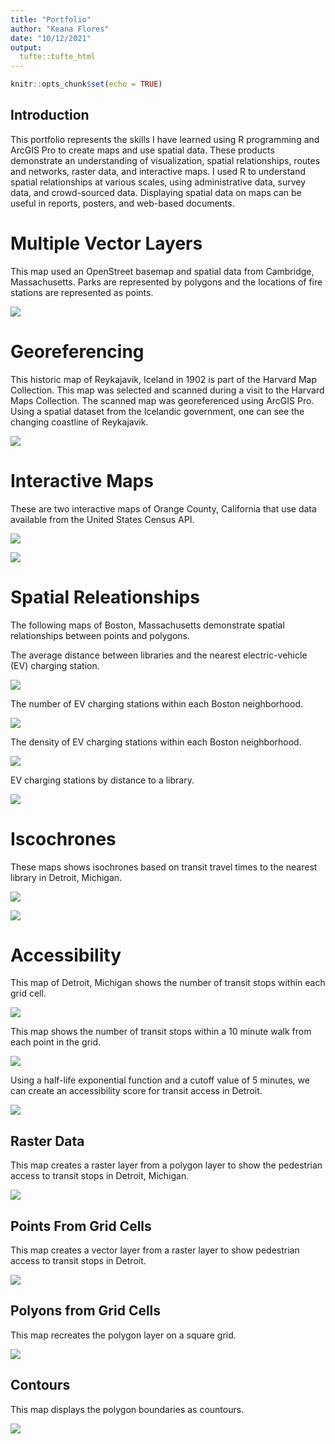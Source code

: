 ---
title: "Portfolio"
author: "Keana Flores"
date: "10/12/2021"
output: 
  tufte::tufte_html
---

```{r setup, include=FALSE}
knitr::opts_chunk$set(echo = TRUE)
```

## Introduction

This portfolio represents the skills I have learned using R programming and ArcGIS Pro to create maps and use spatial data. These products demonstrate an understanding of visualization, spatial relationships, routes and networks, raster data, and interactive maps. I used R to understand spatial relationships at various scales, using administrative data, survey data, and crowd-sourced data. Displaying spatial data on maps can be useful in reports, posters, and web-based documents. 


# Multiple Vector Layers

This map used an OpenStreet basemap and spatial data from Cambridge, Massachusetts. Parks are represented by polygons and the locations of fire stations are represented as points. 

[![](fullsize/FireParks2.jpg)](https://keanaflores27.github.io/portfolio//fullsize/FireParks2.jpg){target="_blank"}

# Georeferencing

This historic map of Reykajavik, Iceland in 1902 is part of the Harvard Map Collection. This map was selected and scanned during a visit to the Harvard Maps Collection. The scanned map was georeferenced using ArcGIS Pro. Using a spatial dataset from the Icelandic government, one can see the changing coastline of Reykajavik. 

[![](fullsize/Reyk.jpg)](https://keanaflores27.github.io/portfolio//fullsize/Reyk.jpg){target="_blank"}


# Interactive Maps

These are two interactive maps of Orange County, California that use data available from the United States Census API. 

[![](fullsize/Interactive1.jpg)](https://keanaflores27.github.io/interactive/inter_black.html){target="_blank"}

[![](fullsize/Interactive2.jpg)](https://keanaflores27.github.io/interactive/health_children.html){target="_blank"}


# Spatial Releationships

The following maps of Boston, Massachusetts demonstrate spatial relationships between points and polygons. 

The average distance between libraries and the nearest electric-vehicle (EV) charging station.

[![](fullsize/average.jpg)](https://keanaflores27.github.io/portfolio/fullsize/average.jpg){target="_blank"}

The number of EV charging stations within each Boston neighborhood.

[![](fullsize/ChargingStations2.jpeg)](https://keanaflores27.github.io/portfolio/fullsize/ChargingStations2.jpeg){target="_blank"}

The density of EV charging stations within each Boston neighborhood.

[![](fullsize/Density.jpeg)](https://keanaflores27.github.io/portfolio/fullsize/Density.jpeg){target="_blank"}

EV charging stations by distance to a library.

[![](fullsize/ChargingStations.jpeg)](https://keanaflores27.github.io/portfolio/fullsize/ChargingStations.jpeg){target="_blank"}


# Iscochrones

These maps shows isochrones based on transit travel times to the nearest library in Detroit, Michigan.

[![](fullsize/Walk.jpg)](https://keanaflores27.github.io/portfolio/fullsize/Walk.jpg){target="_blank"}

[![](fullsize/Walk2.jpg)](https://keanaflores27.github.io/portfolio/fullsize/Walk2.jpg){target="_blank"}


# Accessibility

This map of Detroit, Michigan shows the number of transit stops within each grid cell.

[![](fullsize/TransitStops.jpg)](https://keanaflores27.github.io/portfolio/fullsize/TransitStops.jpg){target="_blank"}

This map shows the number of transit stops within a 10 minute walk from each point in the grid. 

[![](fullsize/TransitStops2.jpg)](https://keanaflores27.github.io/portfolio/fullsize/TransitStops2.jpg){target="_blank"}


Using a half-life exponential function and a cutoff value of 5 minutes, we can create an accessibility score for transit access in Detroit. 

[![](fullsize/Accessibility.jpg)](https://keanaflores27.github.io/portfolio/fullsize/Accessibility.jpg){target="_blank"}

## Raster Data

This map creates a raster layer from a polygon layer to show the pedestrian access to transit stops in Detroit, Michigan.

[![](fullsize/PedStops.jpg)](https://keanaflores27.github.io/portfolio/fullsize/PedStops.jpg){target="_blank"}

## Points From Grid Cells

This map creates a vector layer from a raster layer to show pedestrian access to transit stops in Detroit.

[![](fullsize/PedAccess.jpg)](https://keanaflores27.github.io/portfolio/fullsize/PedAccess.jpg){target="_blank"}

## Polyons from Grid Cells

This map recreates the polygon layer on a square grid. 

[![](fullsize/PedAccess2.jpg)](https://keanaflores27.github.io/portfolio/fullsize/PedAccess2.jpg){target="_blank"}

## Contours

This map displays the polygon boundaries as countours. 

[![](fullsize/PedAccess3.jpg)](https://keanaflores27.github.io/portfolio/fullsize/PedAccess3.jpg){target="_blank"}

